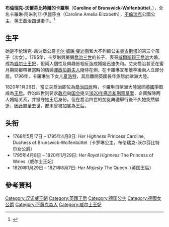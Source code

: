 {{NoteTA
|G1=PoliticiansUK
|G2=UK Places
|G3=Country
}}
{{Infobox royalty|consort=yes
| name         = 不倫瑞克的卡羅琳
| image        = Caroline of Brunswick by James Londale.png
| caption      = 由自稱為「王后御用畫師」的[[詹姆士·朗斯代爾|詹姆士·朗斯代爾]]繪於約1820年
| succession   = [[英国君主配偶列表|联合王国王后]]、汉诺威王后
| reign        = 1820年1月29日 — 1821年8月7日
| birth_date   = {{Birth date|df=yes|1768|5|17}}
| birth_place  = {{flag|Holy Roman Empire}}[[不倫瑞克|不倫瑞克]]
| death_date   = {{Death date and age|df=yes|1821|8|7|1768|5|17}}
| death_place  = {{flag|UKGBI|name=英国}}[[英格兰|英格兰]][[伦敦|伦敦]]
| burial_place = [[布倫瑞克大教堂|布倫瑞克大教堂]]
| spouse       = {{marriage|[[喬治四世|喬治四世]]|1795|1796|reason=分居}}
| issue        = [[夏洛特公主_(威爾斯)|夏洛特公主]]
| full name    = 卡羅琳·阿米利亞·伊麗莎白
| house        = [[韋爾夫家族|韋爾夫家族]]不倫瑞克系
| father       = [[卡爾·威廉·斐迪南_(不倫瑞克-沃爾芬比特爾)|不倫瑞克公爵卡爾·威廉·斐迪南]]
| mother       = [[大不列顛的奧古斯塔|大不列顛的奧古斯塔]]
}}

'''布倫瑞克-沃爾芬比特爾的卡羅琳'''（'''Caroline of Brunswick-Wolfenbüttel'''，{{bd|1768年|5月17日|1821年|8月7日|C}}），全名卡羅琳·阿米利亞·伊麗莎白（Caroline Amelia Elizabeth），[[不倫瑞克|不倫瑞克]]公國公主，英王[[喬治四世|喬治四世]]妻子。<ref>{{Cite web |url=http://www.englishmonarchs.co.uk/hanover_16.html |title=Caroline of Brunswick  |access-date=2018-11-25 |archive-date=2020-12-05 |archive-url=https://web.archive.org/web/20201205020847/http://www.englishmonarchs.co.uk/hanover_16.html |dead-url=no }}</ref>

== 生平 ==
她是不伦瑞克-吕讷堡公爵[[卡尔·威廉·斐迪南_(不伦瑞克-沃尔芬比特尔)|卡尔·威廉·斐迪南]]和大不列颠公主[[大不列顛的奧古斯塔|奥古斯塔]]的第三个孩子（次女）。1795年，卡罗琳與舅舅[[喬治三世|喬治三世]]的长子、表哥[[喬治四世_(英國)|威爾斯親王喬治]]大婚，成為[[威尔士王妃|威尔士王妃]]，但兩人個性及興趣皆相反造成婚姻迅速失和。丈夫喬治甚至在蜜月期間都帶著當時的情婦[[澤西伯爵夫人|澤西伯爵夫人]]隨侍在側，在卡羅琳宣布懷孕後兩人立即分居。1796年，卡羅琳生下女儿[[夏洛特公主_(威爾斯)|夏洛特]]，其后離開英國長年旅居於歐洲大陸。

1820年1月29日，當丈夫喬治即位為[[喬治四世|喬治四世]]時，卡羅琳自歐洲大陸返回[[英國|英國]]爭取成為[[英国王后|王后]]。乔治四世则要求[[英國政府|政府]]向[[英国国会|国会]]提交[[1820年痛苦和刑罰草案|1820年痛苦和刑罰草案]]，企圖解除两人婚姻关系，并禠夺她王后身份。但在喬治四世的加冕典禮舉行後不久她突然驟逝，因此直至去世，都未曾被[[加冕|加冕]]為王后。

== 头衔 ==
*1768年5月17日 – 1795年4月8日: ''Her Highness'' Princess Caroline, Duchess of Brunswick-Wolfenbüttel（卡罗琳公主，布伦瑞克-沃尔芬比特尔女公爵）
*1795年4月8日  – 1820年1月29日: ''Her Royal Highness'' The Princess of Wales（威尔士王妃）
*1820年1月29日 – 1821年8月7日: ''Her Majesty'' The Queen（英国王后）

== 參考資料 ==
{{reflist}}

{{威爾斯王妃}}
{{羅撒西公爵夫人}}
{{Authority control}}
{{DEFAULTSORT:Caroline of Brunswick}}
[[Category:汉诺威王朝|Category:汉诺威王朝]]
[[Category:英國王后|Category:英國王后]]
[[Category:德国公主|Category:德国公主]]
[[Category:德國女公爵|Category:德國女公爵]]
[[Category:下薩克森人|Category:下薩克森人]]
[[Category:威尔士王妃|Category:威尔士王妃]]